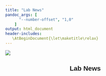 ```yaml
---
title: "Lab News"
pandoc_args: [ 
      "--number-offset", "1,0" 
    ]
output: html_document
header-includes:
   \AtBeginDocument{\let\maketitle\relax}
---
```


![](static/img/news.jpg)

<div class="cv3-envaleur">
<h2 style="text-align:center;font-family:Helvetica; font-color:black;"><span>Lab News</span></h2><br />
</div>
<div class="Newsprojects">

